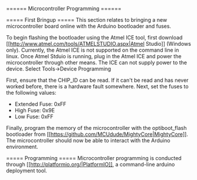====== Microcontroller Programming ======

===== First Bringup =====
This section relates to bringing a new microcontroller board online with the Arduino bootloader and fuses.

To begin flashing the bootloader using the Atmel ICE tool, first download [[http://www.atmel.com/tools/ATMELSTUDIO.aspx|Atmel Studio]] (Windows only). Currently, the Atmel ICE is not supported on the command line in linux. Once Atmel Stduio is running, plug in the Atmel ICE and power the microcontroller through other means. The ICE can not supply power to the device. Select Tools->Device Programming

First, ensure that the CHIP_ID can be read. If it can't be read and has never worked before, there is a hardware fault somewhere.
Next, set the fuses to the following values: 
  * Extended Fuse: 0xFF
  * High Fuse: 0x9E
  * Low Fuse: 0xFF

Finally, program the memory of the microcontroller with the optiboot_flash bootloader from [[https://github.com/MCUdude/MightyCore|MightyCore]]. The microcontroller should now be able to interact with the Arduino environment.

===== Programming =====
Microcontroller programming is conducted through [[http://platformio.org/|PlatformIO]], a command-line arduino deployment tool.
